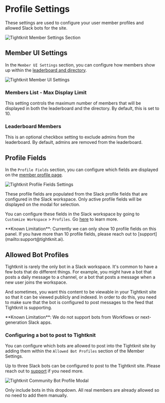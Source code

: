 
# Profile Settings

These settings are used to configure your user member profiles and allowed Slack bots for the site.

![Tightknit Member Settings Section](/slack-administration/member-settings.png)

## Member UI Settings

In the `Member UI Settings` section, you can configure how members show up within the [leaderboard and directory](../tightknit-site/leaderboard-and-directory).

![Tightknit Member UI Settings](/slack-administration/member-settings-modal.png)

### Members List - Max Display Limit

This setting controls the maximum number of members that will be displayed in both the leaderboard and the directory. By default, this is set to 10.

### Leaderboard Members

This is an optional checkbox setting to exclude admins from the leaderboard. By default, admins are removed from the leaderboard.

## Profile Fields

In the `Profile Fields` section, you can configure which fields are displayed on the [member profile page](../tightknit-site/profile).

![Tightknit Profile Fields Settings](/slack-administration/member-profile-modal.png)

These profile fields are populated from the Slack profile fields that are configured in the Slack workspace.
Only active profile fields will be displayed on the modal for selection.

You can configure these fields in the Slack workspace by going to `Customize Workspace` > `Profiles`.
Go [here](https://slack.com/help/articles/212281478-Customize-member-profiles) to learn more.

<Callout type="warning" emoji="⚠️">
  **Known Limitation**: Currently we can only show 10 profile fields on this
  panel. If you have more than 10 profile fields, please reach out to
  [support](mailto:support@tightknit.ai).
</Callout>

## Allowed Bot Profiles

Tightknit is rarely the only bot in a Slack workspace. It's common to have a few bots that do different things.
For example, you might have a bot that posts a daily message to a channel, or a bot that posts a message when a new user joins the workspace.

And sometimes, you want this content to be viewable in your Tightknit site so that it can be viewed publicly and indexed.
In order to do this, you need to make sure that the bot is configured to post messages to the feed that Tightknit is supporting.

<Callout type="warning">
  **Known Limitation**: We do not support bots from Workflows or next-generation
  Slack apps.
</Callout>

### Configuring a bot to post to Tightknit

You can configure which bots are allowed to post into the Tightknit site by adding them within the `Allowed Bot Profiles` section of the Member Settings.

Up to three Slack bots can be configured to post to the Tightknit site. Please reach out to [support](mailto:support@tightknit.ai) if you need more.

![Tightknit Community Bot Profile Modal](/slack-administration/community-bot-profile-modal.png)

<Callout type="info" emoji="ℹ️">
  Only include bots in this dropdown. All real members are already allowed so no
  need to add them manually.
</Callout>
